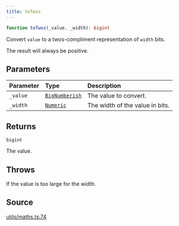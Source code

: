```yaml
---
title: toTwos
---
```


```ts
function toTwos(_value, _width): bigint
```

Convert `value` to a twos-compliment representation of `width` bits.

The result will always be positive.

## Parameters

| Parameter | Type | Description |
| :------ | :------ | :------ |
| `_value` | [`BigNumberish`](/content/type-aliases/BigNumberish) | The value to convert. |
| `_width` | [`Numeric`](/content/type-aliases/Numeric) | The width of the value in bits. |

## Returns

`bigint`

The value.

## Throws

If the value is too large for the width.

## Source

[utils/maths.ts:74](https://github.com/dominant-strategies/quais.js/blob/40f3917383e9421179ebdbc4076b907a7d088144/src/utils/maths.ts#L74)
